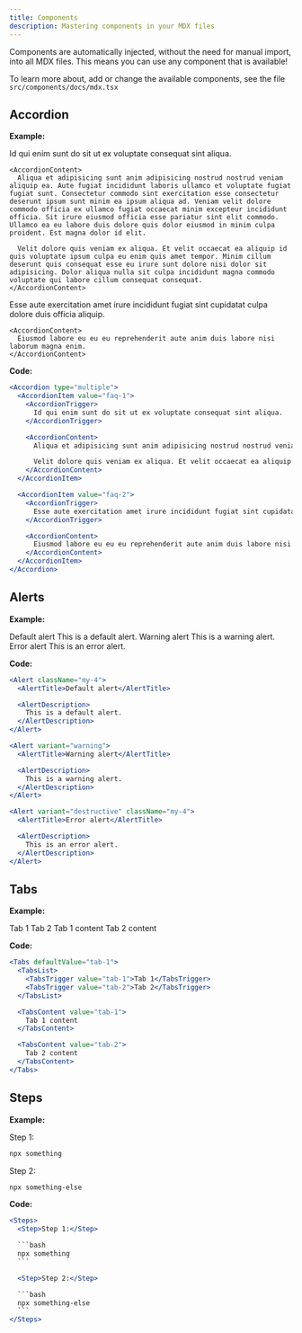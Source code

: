 ```yaml
---
title: Components
description: Mastering components in your MDX files
---
```


Components are automatically injected, without the need for manual import, into all MDX files.
This means you can use any component that is available!

To learn more about, add or change the available components, see the file `src/components/docs/mdx.tsx`

## Accordion

**Example:**

<Accordion type="multiple">
  <AccordionItem value="faq-1">
    <AccordionTrigger>
      Id qui enim sunt do sit ut ex voluptate consequat sint aliqua.
    </AccordionTrigger>

    <AccordionContent>
      Aliqua et adipisicing sunt anim adipisicing nostrud nostrud veniam aliquip ea. Aute fugiat incididunt laboris ullamco et voluptate fugiat fugiat sunt. Consectetur commodo sint exercitation esse consectetur deserunt ipsum sunt minim ea ipsum aliqua ad. Veniam velit dolore commodo officia ex ullamco fugiat occaecat minim excepteur incididunt officia. Sit irure eiusmod officia esse pariatur sint elit commodo. Ullamco ea eu labore duis dolore quis dolor eiusmod in minim culpa proident. Est magna dolor id elit.

      Velit dolore quis veniam ex aliqua. Et velit occaecat ea aliquip id quis voluptate ipsum culpa eu enim quis amet tempor. Minim cillum deserunt quis consequat esse eu irure sunt dolore nisi dolor sit adipisicing. Dolor aliqua nulla sit culpa incididunt magna commodo voluptate qui labore cillum consequat consequat.
    </AccordionContent>
  </AccordionItem>

  <AccordionItem value="faq-2">
    <AccordionTrigger>
      Esse aute exercitation amet irure incididunt fugiat sint cupidatat culpa dolore duis officia aliquip.
    </AccordionTrigger>

    <AccordionContent>
      Eiusmod labore eu eu eu reprehenderit aute anim duis labore nisi laborum magna enim.
    </AccordionContent>
  </AccordionItem>
</Accordion>

**Code:**

```jsx
<Accordion type="multiple">
  <AccordionItem value="faq-1">
    <AccordionTrigger>
      Id qui enim sunt do sit ut ex voluptate consequat sint aliqua.
    </AccordionTrigger>

    <AccordionContent>
      Aliqua et adipisicing sunt anim adipisicing nostrud nostrud veniam aliquip ea. Aute fugiat incididunt laboris ullamco et voluptate fugiat fugiat sunt. Consectetur commodo sint exercitation esse consectetur deserunt ipsum sunt minim ea ipsum aliqua ad. Veniam velit dolore commodo officia ex ullamco fugiat occaecat minim excepteur incididunt officia. Sit irure eiusmod officia esse pariatur sint elit commodo. Ullamco ea eu labore duis dolore quis dolor eiusmod in minim culpa proident. Est magna dolor id elit.

      Velit dolore quis veniam ex aliqua. Et velit occaecat ea aliquip id quis voluptate ipsum culpa eu enim quis amet tempor. Minim cillum deserunt quis consequat esse eu irure sunt dolore nisi dolor sit adipisicing. Dolor aliqua nulla sit culpa incididunt magna commodo voluptate qui labore cillum consequat consequat.
    </AccordionContent>
  </AccordionItem>

  <AccordionItem value="faq-2">
    <AccordionTrigger>
      Esse aute exercitation amet irure incididunt fugiat sint cupidatat culpa dolore duis officia aliquip.
    </AccordionTrigger>

    <AccordionContent>
      Eiusmod labore eu eu eu reprehenderit aute anim duis labore nisi laborum magna enim.
    </AccordionContent>
  </AccordionItem>
</Accordion>
```

## Alerts

**Example:**

<Alert className="my-4">
  <AlertTitle>Default alert</AlertTitle>

  <AlertDescription>
    This is a default alert.
  </AlertDescription>
</Alert>

<Alert variant="warning">
  <AlertTitle>Warning alert</AlertTitle>

  <AlertDescription>
    This is a warning alert.
  </AlertDescription>
</Alert>

<Alert variant="destructive" className="my-4">
  <AlertTitle>Error alert</AlertTitle>

  <AlertDescription>
    This is an error alert.
  </AlertDescription>
</Alert>

**Code:**

```jsx
<Alert className="my-4">
  <AlertTitle>Default alert</AlertTitle>

  <AlertDescription>
    This is a default alert.
  </AlertDescription>
</Alert>

<Alert variant="warning">
  <AlertTitle>Warning alert</AlertTitle>

  <AlertDescription>
    This is a warning alert.
  </AlertDescription>
</Alert>

<Alert variant="destructive" className="my-4">
  <AlertTitle>Error alert</AlertTitle>

  <AlertDescription>
    This is an error alert.
  </AlertDescription>
</Alert>
```

## Tabs

**Example:**

<Tabs defaultValue="tab-1">
  <TabsList>
    <TabsTrigger value="tab-1">Tab 1</TabsTrigger>
    <TabsTrigger value="tab-2">Tab 2</TabsTrigger>
  </TabsList>

  <TabsContent value="tab-1">
    Tab 1 content
  </TabsContent>

  <TabsContent value="tab-2">
    Tab 2 content
  </TabsContent>
</Tabs>

**Code:**

```jsx
<Tabs defaultValue="tab-1">
  <TabsList>
    <TabsTrigger value="tab-1">Tab 1</TabsTrigger>
    <TabsTrigger value="tab-2">Tab 2</TabsTrigger>
  </TabsList>

  <TabsContent value="tab-1">
    Tab 1 content
  </TabsContent>

  <TabsContent value="tab-2">
    Tab 2 content
  </TabsContent>
</Tabs>
```

## Steps

**Example:**

<Steps>
  <Step>Step 1:</Step>

  ```bash
  npx something
  ```

  <Step>Step 2:</Step>

  ```bash
  npx something-else
  ```
</Steps>

**Code:**

````jsx
<Steps>
  <Step>Step 1:</Step>

  ```bash
  npx something
  ```

  <Step>Step 2:</Step>

  ```bash
  npx something-else
  ```
</Steps>
````
